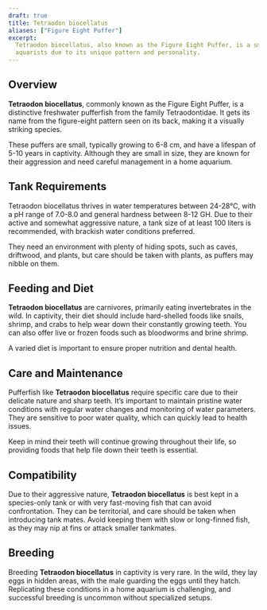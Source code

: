 ```yaml
---
draft: true
title: Tetraodon biocellatus
aliases: ["Figure Eight Puffer"]
excerpt:
  Tetraodon biocellatus, also known as the Figure Eight Puffer, is a small yet aggressive pufferfish, popular among
  aquarists due to its unique pattern and personality.
---
```


## Overview

**Tetraodon biocellatus**, commonly known as the Figure Eight Puffer, is a distinctive freshwater pufferfish from the
family Tetraodontidae. It gets its name from the figure-eight pattern seen on its back, making it a visually striking
species.

These puffers are small, typically growing to 6-8 cm, and have a lifespan of 5-10 years in captivity. Although they are
small in size, they are known for their aggression and need careful management in a home aquarium.

## Tank Requirements

Tetraodon biocellatus thrives in water temperatures between 24-28°C, with a pH range of 7.0-8.0 and general hardness
between 8-12 GH. Due to their active and somewhat aggressive nature, a tank size of at least 100 liters is recommended,
with brackish water conditions preferred.

They need an environment with plenty of hiding spots, such as caves, driftwood, and plants, but care should be taken
with plants, as puffers may nibble on them.

## Feeding and Diet

**Tetraodon biocellatus** are carnivores, primarily eating invertebrates in the wild. In captivity, their diet should
include hard-shelled foods like snails, shrimp, and crabs to help wear down their constantly growing teeth. You can also
offer live or frozen foods such as bloodworms and brine shrimp.

A varied diet is important to ensure proper nutrition and dental health.

## Care and Maintenance

Pufferfish like **Tetraodon biocellatus** require specific care due to their delicate nature and sharp teeth. It’s
important to maintain pristine water conditions with regular water changes and monitoring of water parameters. They are
sensitive to poor water quality, which can quickly lead to health issues.

Keep in mind their teeth will continue growing throughout their life, so providing foods that help file down their teeth
is essential.

## Compatibility

Due to their aggressive nature, **Tetraodon biocellatus** is best kept in a species-only tank or with very fast-moving
fish that can avoid confrontation. They can be territorial, and care should be taken when introducing tank mates. Avoid
keeping them with slow or long-finned fish, as they may nip at fins or attack smaller tankmates.

## Breeding

Breeding **Tetraodon biocellatus** in captivity is very rare. In the wild, they lay eggs in hidden areas, with the male
guarding the eggs until they hatch. Replicating these conditions in a home aquarium is challenging, and successful
breeding is uncommon without specialized setups.
